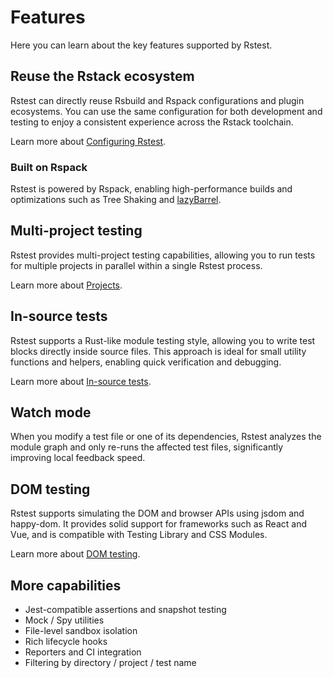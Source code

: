 # Features

Here you can learn about the key features supported by Rstest.

## Reuse the Rstack ecosystem

Rstest can directly reuse Rsbuild and Rspack configurations and plugin ecosystems. You can use the same configuration for both development and testing to enjoy a consistent experience across the Rstack toolchain.

Learn more about [Configuring Rstest](/guide/basic/configure-rstest).

### Built on Rspack

Rstest is powered by Rspack, enabling high-performance builds and optimizations such as Tree Shaking and [lazyBarrel](https://rspack.dev/config/experiments#experimentslazybarrel).

## Multi-project testing

Rstest provides multi-project testing capabilities, allowing you to run tests for multiple projects in parallel within a single Rstest process.

Learn more about [Projects](/config/test/projects).

## In-source tests

Rstest supports a Rust-like module testing style, allowing you to write test blocks directly inside source files. This approach is ideal for small utility functions and helpers, enabling quick verification and debugging.

Learn more about [In-source tests](/config/test/includeSource).

## Watch mode

When you modify a test file or one of its dependencies, Rstest analyzes the module graph and only re-runs the affected test files, significantly improving local feedback speed.

## DOM testing

Rstest supports simulating the DOM and browser APIs using jsdom and happy-dom. It provides solid support for frameworks such as React and Vue, and is compatible with Testing Library and CSS Modules.

Learn more about [DOM testing](/config/test/testEnvironment#dom-testing).

## More capabilities

- Jest-compatible assertions and snapshot testing
- Mock / Spy utilities
- File-level sandbox isolation
- Rich lifecycle hooks
- Reporters and CI integration
- Filtering by directory / project / test name
